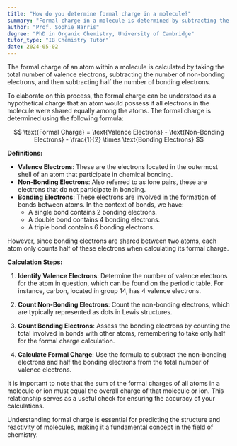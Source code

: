 ```yaml
---
title: "How do you determine formal charge in a molecule?"
summary: "Formal charge in a molecule is determined by subtracting the number of non-bonding electrons and half the number of bonding electrons from the total number of valence electrons."
author: "Prof. Sophie Harris"
degree: "PhD in Organic Chemistry, University of Cambridge"
tutor_type: "IB Chemistry Tutor"
date: 2024-05-02
---
```


The formal charge of an atom within a molecule is calculated by taking the total number of valence electrons, subtracting the number of non-bonding electrons, and then subtracting half the number of bonding electrons. 

To elaborate on this process, the formal charge can be understood as a hypothetical charge that an atom would possess if all electrons in the molecule were shared equally among the atoms. The formal charge is determined using the following formula:

$$
\text{Formal Charge} = \text{Valence Electrons} - \text{Non-Bonding Electrons} - \frac{1}{2} \times \text{Bonding Electrons}
$$

**Definitions:**

- **Valence Electrons**: These are the electrons located in the outermost shell of an atom that participate in chemical bonding.
- **Non-Bonding Electrons**: Also referred to as lone pairs, these are electrons that do not participate in bonding.
- **Bonding Electrons**: These electrons are involved in the formation of bonds between atoms. In the context of bonds, we have:
  - A single bond contains $2$ bonding electrons.
  - A double bond contains $4$ bonding electrons.
  - A triple bond contains $6$ bonding electrons.
  
However, since bonding electrons are shared between two atoms, each atom only counts half of these electrons when calculating its formal charge.

**Calculation Steps:**

1. **Identify Valence Electrons**: Determine the number of valence electrons for the atom in question, which can be found on the periodic table. For instance, carbon, located in group $14$, has $4$ valence electrons.

2. **Count Non-Bonding Electrons**: Count the non-bonding electrons, which are typically represented as dots in Lewis structures.

3. **Count Bonding Electrons**: Assess the bonding electrons by counting the total involved in bonds with other atoms, remembering to take only half for the formal charge calculation.

4. **Calculate Formal Charge**: Use the formula to subtract the non-bonding electrons and half the bonding electrons from the total number of valence electrons.

It is important to note that the sum of the formal charges of all atoms in a molecule or ion must equal the overall charge of that molecule or ion. This relationship serves as a useful check for ensuring the accuracy of your calculations.

Understanding formal charge is essential for predicting the structure and reactivity of molecules, making it a fundamental concept in the field of chemistry.
    